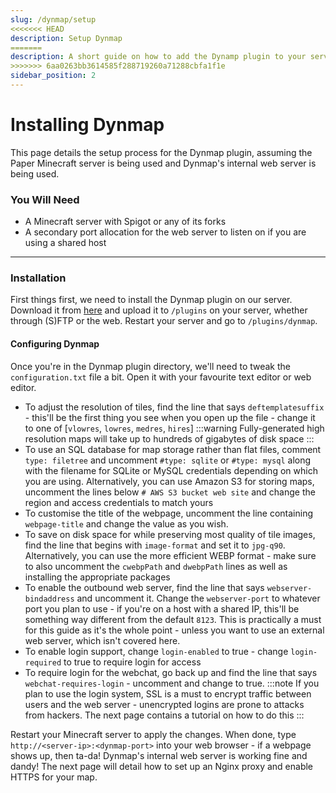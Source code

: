 ```yaml
---
slug: /dynmap/setup
<<<<<<< HEAD
description: Setup Dynmap
=======
description: A short guide on how to add the Dynamp plugin to your server and some basic configuration lines you should change. 
>>>>>>> 6aa0263bb3614585f288719260a71288cbfa1f1e
sidebar_position: 2
---
```


# Installing Dynmap

This page details the setup process for the Dynmap plugin, assuming the Paper Minecraft server is being used and Dynmap's internal web server is being used.

### You Will Need

* A Minecraft server with Spigot or any of its forks
* A secondary port allocation for the web server to listen on if you are using a shared host

---

### Installation

First things first, we need to install the Dynmap plugin on our server. Download it from [here](https://www.spigotmc.org/resources/dynmap%C2%AE.274/) and upload it to `/plugins` on your server, whether through (S)FTP or the web. Restart your server and go to `/plugins/dynmap`.

#### Configuring Dynmap

Once you're in the Dynmap plugin directory, we'll need to tweak the `configuration.txt` file a bit. Open it with your favourite text editor or web editor.

* To adjust the resolution of tiles, find the line that says `deftemplatesuffix` - this'll be the first thing you see when you open up the file - change it to one of [`vlowres`, `lowres`, `medres`, `hires`]
:::warning
Fully-generated high resolution maps will take up to hundreds of gigabytes of disk space
:::
* To use an SQL database for map storage rather than flat files, comment `type: filetree` and uncomment `#type: sqlite` or `#type: mysql` along with the filename for SQLite or MySQL credentials depending on which you are using.
Alternatively, you can use Amazon S3 for storing maps, uncomment the lines below `# AWS S3 bucket web site` and change the region and access credentials to match yours
* To customise the title of the webpage, uncomment the line containing `webpage-title` and change the value as you wish.
* To save on disk space for  while preserving most quality of tile images, find the line that begins with `image-format` and set it to `jpg-q90`. Alternatively, you can use the more efficient WEBP format - make sure to also uncomment the `cwebpPath` and `dwebpPath` lines as well as installing the appropriate packages
* To enable the outbound web server, find the line that says `webserver-bindaddress` and uncomment it. Change the `webserver-port` to whatever port you plan to use - if you're on a host with a shared IP, this'll be something way different from the default `8123`. This is practically a must for this guide as it's the whole point - unless you want to use an external web server, which isn't covered here.
* To enable login support, change `login-enabled` to true - change `login-required` to true to require login for access
* To require login for the webchat, go back up and find the line that says `webchat-requires-login` - uncomment and change to true.
:::note
If you plan to use the login system, SSL is a must to encrypt traffic between users and the web server - unencrypted logins are prone to attacks from hackers. The next page contains a tutorial on how to do this
:::

Restart your Minecraft server to apply the changes. When done, type `http://<server-ip>:<dynmap-port>` into your web browser - if a webpage shows up, then ta-da! Dynmap's internal web server is working fine and dandy!
The next page will detail how to set up an Nginx proxy and enable HTTPS for your map.